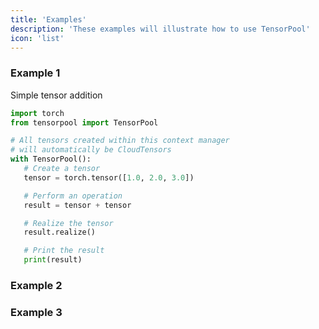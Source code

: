 ```yaml
---
title: 'Examples'
description: 'These examples will illustrate how to use TensorPool'
icon: 'list'
---
```

### Example 1
Simple tensor addition
```python
import torch
from tensorpool import TensorPool

# All tensors created within this context manager 
# will automatically be CloudTensors
with TensorPool():
   # Create a tensor
   tensor = torch.tensor([1.0, 2.0, 3.0])

   # Perform an operation
   result = tensor + tensor

   # Realize the tensor
   result.realize()

   # Print the result
   print(result)
```

### Example 2

### Example 3
